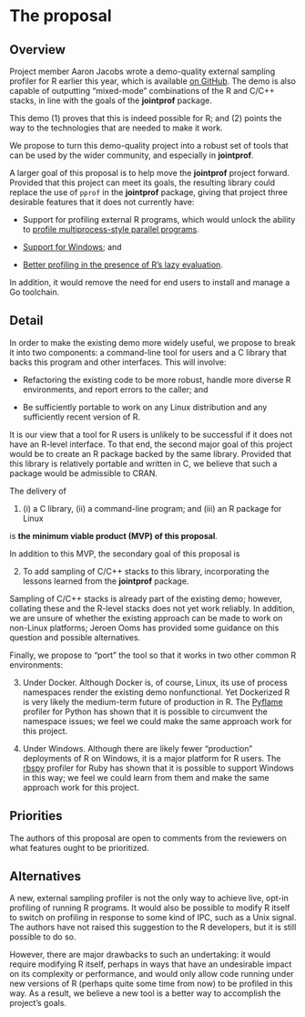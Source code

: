 # The proposal
<!--
This is where the proposal should be outlined. 
-->

## Overview
<!--
At a high-level address what your proposal is and how it will address the problem identified. Highlight any benefits to the R Community that follow from solving the problem. This should be your most compelling section.
-->

Project member Aaron Jacobs wrote a demo-quality external sampling profiler for R
earlier this year, which is available [on GitHub](https://github.com/atheriel/rtrace).
The demo is also capable of outputting "mixed-mode" combinations of the R and
C/C++ stacks, in line with the goals of the **jointprof** package.

This demo (1) proves that this is indeed possible for R; and (2) points the way
to the technologies that are needed to make it work.

We propose to turn this demo-quality project into a robust set of tools that can
be used by the wider community, and especially in **jointprof**.

A larger goal of this proposal is to help move the **jointprof** project
forward. Provided that this project can meet its goals, the resulting library
could replace the use of `pprof` in the **jointprof** package, giving that
project three desirable features that it does not currently have:

* Support for profiling external R programs, which would unlock the ability to
  [profile multiprocess-style parallel programs](https://github.com/r-prof/jointprof/issues/10).

* [Support for Windows](https://github.com/r-prof/jointprof/issues/29); and

* [Better profiling in the presence of R's lazy evaluation](https://github.com/r-prof/jointprof/issues/34).

In addition, it would remove the need for end users to install and manage a Go
toolchain.

## Detail
<!--
Go into more detail about the specifics of the project and it delivers against the problem.

Depending on project type the detail section should include:

 - [ ] Minimum Viable Product
 - [ ] Architecture
 - [ ] Assumptions
-->

In order to make the existing demo more widely useful, we propose to break it
into two components: a command-line tool for users and a C library that backs
this program and other interfaces. This will involve:

* Refactoring the existing code to be more robust, handle more diverse R
  environments, and report errors to the caller; and

* Be sufficiently portable to work on any Linux distribution and any
  sufficiently recent version of R.

It is our view that a tool for R users is unlikely to be successful if it does
not have an R-level interface. To that end, the second major goal of this
project would be to create an R package backed by the same library. Provided
that this library is relatively portable and written in C, we believe that such
a package would be admissible to CRAN.

The delivery of

<!-- > \(1) a C library, (2) a command-line program; and (3) an R package for Linux -->
<!-- > that supports sampling R stacks -->
1. \(i) a C library, (ii) a command-line program; and (iii) an R package for
   Linux

is **the minimum viable product (MVP) of this proposal**.

In addition to this MVP, the secondary goal of this proposal is

<!-- > to add sampling of C/C++ stacks to this library, incorporating the lessons -->
<!-- > learned from the **jointprof** package -->
2. To add sampling of C/C++ stacks to this library, incorporating the lessons
   learned from the **jointprof** package.

Sampling of C/C++ stacks is already part of the existing demo; however,
collating these and the R-level stacks does not yet work reliably. In addition,
we are unsure of whether the existing approach can be made to work on non-Linux
platforms; Jeroen Ooms has provided some guidance on this question and possible
alternatives.

Finally, we propose to "port" the tool so that it works in two other common R
environments:

3. Under Docker. Although Docker is, of course, Linux, its use of process
   namespaces render the existing demo nonfunctional. Yet Dockerized R is very
   likely the medium-term future of production in R. The
   [Pyflame](https://github.com/uber/pyflame) profiler for Python has shown that
   it is possible to circumvent the namespace issues; we feel we could make the
   same approach work for this project.

4. Under Windows. Although there are likely fewer "production" deployments of R
   on Windows, it is a major platform for R users. The
   [rbspy](https://rbspy.github.io/) profiler for Ruby has shown that it is
   possible to support Windows in this way; we feel we could learn from them and
   make the same approach work for this project.

## Priorities

The authors of this proposal are open to comments from the reviewers on what
features ought to be prioritized.

## Alternatives

A new, external sampling profiler is not the only way to achieve live, opt-in
profiling of running R programs. It would also be possible to modify R itself to
switch on profiling in response to some kind of IPC, such as a Unix signal. The
authors have not raised this suggestion to the R developers, but it is still
possible to do so.

However, there are major drawbacks to such an undertaking: it would require
modifying R itself, perhaps in ways that have an undesirable impact on its
complexity or performance, and would only allow code running under new versions
of R (perhaps quite some time from now) to be profiled in this way. As a result,
we believe a new tool is a better way to accomplish the project's goals.
